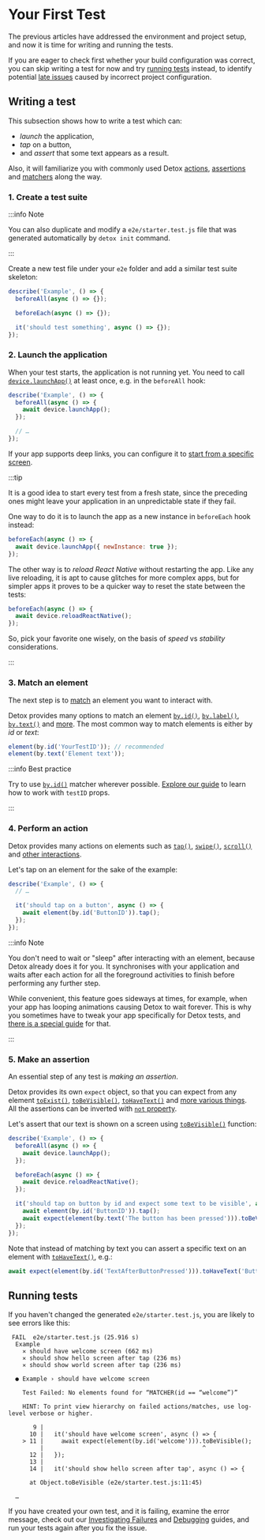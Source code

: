 

# Your First Test

The previous articles have addressed the environment and project setup, and now it is time for writing
and running the tests.

If you are eager to check first whether your build configuration was correct, you can skip writing a test for now and try [running tests](#running-tests) instead, to identify potential [late issues](../troubleshooting/running-tests.md#no-simulators-found-ios) caused by incorrect project configuration.

## Writing a test

This subsection shows how to write a test which can:

* _launch_ the application,
* _tap_ on a button,
* and _assert_ that some text appears as a result.

Also, it will familiarize you with commonly used Detox [actions], [assertions] and [matchers] along the way.

### 1. Create a test suite

:::info Note

You can also duplicate and modify a `e2e/starter.test.js` file that was generated automatically by `detox init` command.

:::

Create a new test file under your `e2e` folder and add a similar test suite skeleton:

```js title="e2e/yourTestName.test.js"
describe('Example', () => {
  beforeAll(async () => {});

  beforeEach(async () => {});

  it('should test something', async () => {});
});
```

### 2. Launch the application

When your test starts, the application is not running yet. You need to call [`device.launchApp()`](../api/device.md#devicelaunchappparams) at least once, e.g. in the `beforeAll` hook:

```js
describe('Example', () => {
  beforeAll(async () => {
    await device.launchApp();
  });

  // …
});
```

If your app supports deep links, you can configure it to [start from a specific screen](../guide/mocking-open-with-url.md).

:::tip

It is a good idea to start every test from a fresh state, since the preceding ones might leave your application
in an unpredictable state if they fail.

One way to do it is to launch the app as a new instance in `beforeEach` hook instead:

```js
beforeEach(async () => {
  await device.launchApp({ newInstance: true });
});
```

The other way is to _reload React Native_ without restarting the app. Like any live reloading, it is apt to cause glitches for more complex apps,
but for simpler apps it proves to be a quicker way to reset the state between the tests:

```js
beforeEach(async () => {
  await device.reloadReactNative();
});
```

So, pick your favorite one wisely, on the basis of _speed_ vs _stability_ considerations.

:::

### 3. Match an element

The next step is to [match][matchers] an element you want to interact with.

Detox provides many options to match an element [`by.id()`], [`by.label()`], [`by.text()`] and [more][matchers].
The most common way to match elements is either by _id_ or _text_:

```js
element(by.id('YourTestID')); // recommended
element(by.text('Element text'));
```

:::info Best practice

Try to use [`by.id()`](../api/matchers.md#byidid) matcher wherever possible.
[Explore our guide](../guide/test-id.md) to learn how to work with `testID` props.

:::

### 4. Perform an action

Detox provides many actions on elements such as [`tap()`], [`swipe()`], [`scroll()`] and [other interactions][actions#more].

Let's tap on an element for the sake of the example:

```jsx
describe('Example', () => {
  // …

  it('should tap on a button', async () => {
    await element(by.id('ButtonID')).tap();
  });
});
```

:::info Note

You don't need to wait or "sleep" after interacting with an element, because Detox already does it for you.
It synchronises with your application and waits after each action for all the foreground activities to finish before performing any further step.

While convenient, this feature goes sideways at times, for example, when your app has looping animations causing Detox to wait forever.
This is why you sometimes have to tweak your app specifically for Detox tests, and [there is a special guide](../troubleshooting/synchronization.md) for that.

:::

### 5. Make an assertion

An essential step of any test is _making an assertion_.

Detox provides its own `expect` object, so that you can expect from any element [`toExist()`], [`toBeVisible()`], [`toHaveText()`] and [more various things][assertions#more].
All the assertions can be inverted with [`not` property](../api/expect.md#not).

Let's assert that our text is shown on a screen using [`toBeVisible()`] function:

```jsx
describe('Example', () => {
  beforeAll(async () => {
    await device.launchApp();
  });

  beforeEach(async () => {
    await device.reloadReactNative();
  });

  it('should tap on button by id and expect some text to be visible', async () => {
    await element(by.id('ButtonID')).tap();
    await expect(element(by.text('The button has been pressed'))).toBeVisible();
  });
});
```

Note that instead of matching by text you can assert a specific text on an element with [`toHaveText()`], e.g.:

```jsx
await expect(element(by.id('TextAfterButtonPressed'))).toHaveText('Button pressed');
```

## Running tests

<Tabs groupId="configurationName">
  <TabItem value="ios.sim.debug" label="iOS (Debug)">
    <RunningYourTest configurationName={'ios.sim.debug'} debug />
  </TabItem>
  <TabItem value="ios.sim.release" label="iOS (Release)">
    <RunningYourTest configurationName={'ios.sim.release'} />
  </TabItem>
  <TabItem value="android.emu.debug" label="Android (Debug)">
    <RunningYourTest configurationName={'android.emu.debug'} debug />
  </TabItem>
  <TabItem value="android.emu.release" label="Android (Release)">
    <RunningYourTest configurationName={'android.emu.release'} />
  </TabItem>
</Tabs>

If you haven't changed the generated `e2e/starter.test.js`, you are likely to see errors like this:

```
 FAIL  e2e/starter.test.js (25.916 s)
  Example
    ✕ should have welcome screen (662 ms)
    ✕ should show hello screen after tap (236 ms)
    ✕ should show world screen after tap (236 ms)

  ● Example › should have welcome screen

    Test Failed: No elements found for “MATCHER(id == “welcome”)”

    HINT: To print view hierarchy on failed actions/matches, use log-level verbose or higher.

       9 |
      10 |   it('should have welcome screen', async () => {
    > 11 |     await expect(element(by.id('welcome'))).toBeVisible();
         |                                             ^
      12 |   });
      13 |
      14 |   it('should show hello screen after tap', async () => {

      at Object.toBeVisible (e2e/starter.test.js:11:45)

  …
```

If you have created your own test, and it is failing, examine the error message, check out our [Investigating Failures](../guide/investigating-test-failure.mdx)
and [Debugging](debugging.mdx) guides, and run your tests again after you fix the issue.

[matchers]: ../api/matchers.md
[`by.id()`]: ../api/matchers.md#byidid
[`by.label()`]: ../api/matchers.md#bylabellabel
[`by.text()`]: ../api/matchers.md#bytexttext
[actions]: ../api/actions.md
[`tap()`]: ../api/actions.md#tappoint
[`swipe()`]: ../api/actions.md#swipedirection-speed-normalizedoffset-normalizedstartingpointx-normalizedstartingpointy
[`scroll()`]: ../api/actions.md#scrolloffset-direction-startpositionx-startpositiony
[actions#more]: ../api/actions.md#methods
[assertions]: ../api/expect.md
[`toExist()`]: ../api/expect.md#toexist
[`toBeVisible()`]: ../api/expect.md#tobevisible
[`toHaveText()`]: ../api/expect.md#tohavetexttext
[assertions#more]: ../api/expect.md#methods
